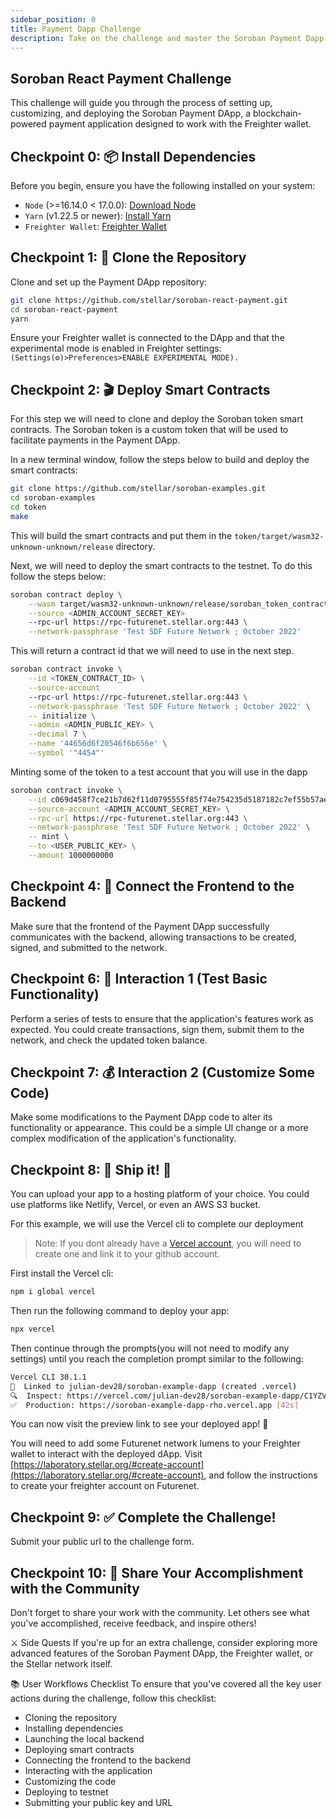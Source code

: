 ```yaml
---
sidebar_position: 0
title: Payment Dapp Challenge
description: Take on the challenge and master the Soroban Payment Dapp!
---
```



## Soroban React Payment Challenge

This challenge will guide you through the process of setting up, customizing, and deploying the Soroban Payment DApp, a blockchain-powered payment application designed to work with the Freighter wallet.

## Checkpoint 0: 📦 Install Dependencies

Before you begin, ensure you have the following installed on your system:

- `Node` (>=16.14.0 < 17.0.0): [Download Node](https://nodejs.org/en/download/)
- `Yarn` (v1.22.5 or newer): [Install Yarn](https://yarnpkg.com/)
- `Freighter Wallet`: [Freighter Wallet](https://freighter.app/)

## Checkpoint 1: 🚀 Clone the Repository

Clone and set up the Payment DApp repository:

```bash
git clone https://github.com/stellar/soroban-react-payment.git
cd soroban-react-payment
yarn
```

Ensure your Freighter wallet is connected to the DApp and that the experimental mode is enabled in Freighter settings: `(Settings(⚙️)>Preferences>ENABLE EXPERIMENTAL MODE).`

## Checkpoint 2: 🎬 Deploy Smart Contracts

For this step we will need to clone and deploy the Soroban token smart contracts. The Soroban token is a custom token that will be used to facilitate payments in the Payment DApp.

In a new terminal window, follow the steps below to build and deploy the smart contracts:

```bash
git clone https://github.com/stellar/soroban-examples.git
cd soroban-examples
cd token
make
```

This will build the smart contracts and put them in the `token/target/wasm32-unknown-unknown/release` directory.

Next, we will need to deploy the smart contracts to the testnet. To do this follow the steps below:

```bash
soroban contract deploy \
    --wasm target/wasm32-unknown-unknown/release/soroban_token_contract.wasm \
    --source <ADMIN_ACCOUNT_SECRET_KEY>
    --rpc-url https://rpc-futurenet.stellar.org:443 \
    --network-passphrase 'Test SDF Future Network ; October 2022'
```

This will return a contract id that we will need to use in the next step.

```bash
soroban contract invoke \
    --id <TOKEN_CONTRACT_ID> \
    --source-account
    --rpc-url https://rpc-futurenet.stellar.org:443 \
    --network-passphrase 'Test SDF Future Network ; October 2022' \
    -- initialize \
    --admin <ADMIN_PUBLIC_KEY> \
    --decimal 7 \
    --name '44656d6f20546f6b656e' \
    --symbol '"4454"'
```

Minting some of the token to a test account that you will use in the dapp

```bash
soroban contract invoke \
    --id c069d458f7ce21b7d62f11d0795555f85f74e754235d5187182c7ef55b57ae7e \
    --source-account <ADMIN_ACCOUNT_SECRET_KEY> \
    --rpc-url https://rpc-futurenet.stellar.org:443 \
    --network-passphrase 'Test SDF Future Network ; October 2022' \
    -- mint \
    --to <USER_PUBLIC_KEY> \
    --amount 1000000000
```

## Checkpoint 4: 🤝 Connect the Frontend to the Backend

Make sure that the frontend of the Payment DApp successfully communicates with the backend, allowing transactions to be created, signed, and submitted to the network.

## Checkpoint 6: 🏦 Interaction 1 (Test Basic Functionality)

Perform a series of tests to ensure that the application's features work as expected. You could create transactions, sign them, submit them to the network, and check the updated token balance.

## Checkpoint 7: 💰 Interaction 2 (Customize Some Code)

Make some modifications to the Payment DApp code to alter its functionality or appearance. This could be a simple UI change or a more complex modification of the application's functionality.

## Checkpoint 8: 🚢 Ship it! 🚁

You can upload your app to a hosting platform of your choice. You could use platforms like Netlify, Vercel, or even an AWS S3 bucket.

For this example, we will use the Vercel cli to complete our deployment

> Note: If you dont already have a [Vercel account], you will need to create one and link it to your github account.

[Vercel account]: https://vercel.com/login

First install the Vercel cli:

```sh
npm i global vercel
```

Then run the following command to deploy your app:

```sh
npx vercel
```

Then continue through the prompts(you will not need to modify any settings) until you reach the completion prompt similar to the following:

```sh
Vercel CLI 30.1.1
🔗  Linked to julian-dev28/soroban-example-dapp (created .vercel)
🔍  Inspect: https://vercel.com/julian-dev28/soroban-example-dapp/C1YZVQSqh6WcyR1uvxz8q2tW1tjD [2s]
✅  Production: https://soroban-example-dapp-rho.vercel.app [42s]
```

You can now visit the preview link to see your deployed app! 🎉

You will need to add some Futurenet network lumens to your Freighter wallet to interact with the deployed dApp. Visit [https://laboratory.stellar.org/#create-account](https://laboratory.stellar.org/#create-account), and follow the instructions to create your freighter account on Futurenet.

## Checkpoint 9: ✅ Complete the Challenge!

Submit your public url to the challenge form.

<ChallengeForm />

## Checkpoint 10: 💪 Share Your Accomplishment with the Community

Don't forget to share your work with the community. Let others see what you've accomplished, receive feedback, and inspire others!

⚔️ Side Quests
If you're up for an extra challenge, consider exploring more advanced features of the Soroban Payment DApp, the Freighter wallet, or the Stellar network itself.

📚 User Workflows Checklist
To ensure that you've covered all the key user actions during the challenge, follow this checklist:

- Cloning the repository
- Installing dependencies
- Launching the local backend
- Deploying smart contracts
- Connecting the frontend to the backend
- Interacting with the application
- Customizing the code
- Deploying to testnet
- Submitting your public key and URL
